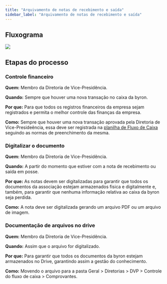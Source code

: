 ```yaml
---
title: "Arquivamento de notas de recebimento e saída"
sidebar_label: "Arquivamento de notas de recebimento e saída"
---
```



## Fluxograma

<image src={fluxograma} hideLegend />

## Etapas do processo

### Controle financeiro

**Quem:** Membro da Diretoria de Vice-Presidência.

**Quando:** Sempre que houver uma nova transação no caixa da byron.

**Por que:** Para que todos os registros financeiros da empresa sejam registrados e permita o melhor controle das finanças da empresa.

**Como:** Sempre que houver uma nova transação aprovada pela Diretoria de Vice-Presideência, essa deve ser registrada na [planilha de Fluxo de Caixa](https://docs.google.com/spreadsheets/d/1u8aDNS0FEedn_Gt8nEzyvcq7gZ6rIfK1TqLiVv1LBw4/edit#gid=1648540917) seguindo as normas de preenchimento da mesma.

### Digitalizar o documento

**Quem:** Membro da Diretoria de Vice-Presidência.

**Quando:** A partir do momento que estiver com a nota de recebimento ou saída em posse.

**Por que:** As notas devem ser digitalizadas para garantir que todos os documentos da associação estejam armazenados fisica e digitalmente e, também, para garantir que nenhuma informação relativa ao caixa da byron seja perdida.

**Como:** A nota deve ser digitalizada gerando um arquivo PDF ou um arquivo de imagem.

### Documentação de arquivos no drive

**Quem:** Membro da Diretoria de Vice-Presidência.

**Quando:** Assim que o arquivo for digitalizado.

**Por que:** Para garantir que todos os documentos da byron estejam armazenados no Drive, garantindo assim a gestão do conhecimento.

**Como:** Movendo o arquivo para a pasta Geral > Diretorias > DVP > Controle do fluxo de caixa > Comprovantes.
